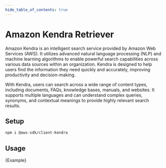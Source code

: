 ```yaml
---
hide_table_of_contents: true
---
```


# Amazon Kendra Retriever

Amazon Kendra is an intelligent search service provided by Amazon Web Services (AWS). It utilizes advanced natural language processing (NLP) and machine learning algorithms to enable powerful search capabilities across various data sources within an organization. Kendra is designed to help users find the information they need quickly and accurately, improving productivity and decision-making.

With Kendra, users can search across a wide range of content types, including documents, FAQs, knowledge bases, manuals, and websites. It supports multiple languages and can understand complex queries, synonyms, and contextual meanings to provide highly relevant search results.

## Setup

```bash npm2yarn
npm i @aws-sdk/client-kendra
```

## Usage


<CodeBlock language="typescript">{Example}</CodeBlock>
